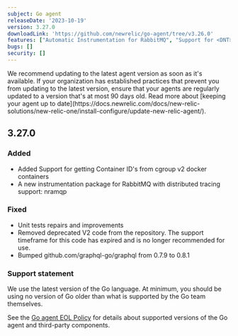 ```yaml
---
subject: Go agent
releaseDate: '2023-10-19'
version: 3.27.0
downloadLink: 'https://github.com/newrelic/go-agent/tree/v3.26.0'
features: ["Automatic Instrumentation for RabbitMQ", "Support for <DNT>Docker/DNT> in cgroupv2"]
bugs: []
security: []
---
```


<Callout variant="important">
We recommend updating to the latest agent version as soon as it's available. If your organization has established practices that prevent you from updating to the latest version, ensure that your agents are regularly updated to a version that's at most 90 days old. Read more about [keeping your agent up to date](https://docs.newrelic.com/docs/new-relic-solutions/new-relic-one/install-configure/update-new-relic-agent/).
</Callout>


## 3.27.0
### Added
  * Added Support for getting Container ID's from cgroup v2 docker containers
  * A new instrumentation package for RabbitMQ with distributed tracing support: nramqp

 ### Fixed
  * Unit tests repairs and improvements
  * Removed deprecated V2 code from the repository. The support timeframe for this code has expired and is no longer recommended for use.
  * Bumped github.com/graphql-go/graphql from 0.7.9 to 0.8.1

### Support statement
 We use the latest version of the Go language. At minimum, you should be using no version of Go older than what is supported by the Go team themselves.

 See the [Go agent EOL Policy](https://docs.newrelic.com/docs/apm/agents/go-agent/get-started/go-agent-eol-policy/) for details about supported versions of the Go agent and third-party components.

